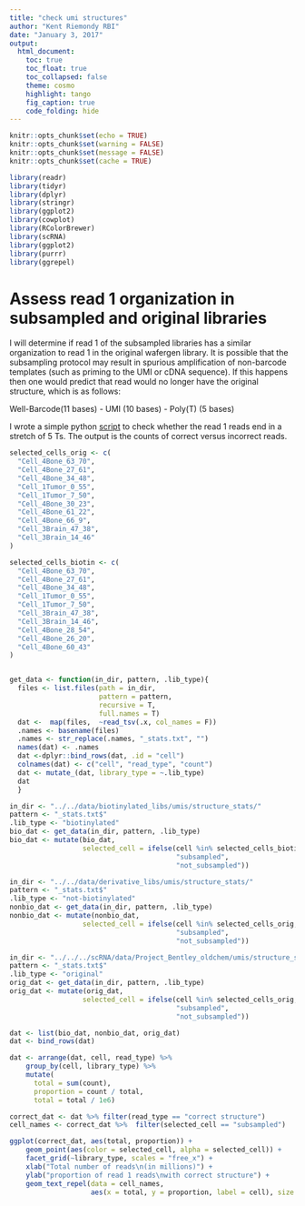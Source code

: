 ```yaml
---
title: "check umi structures"
author: "Kent Riemondy RBI"
date: "January 3, 2017"
output:
  html_document:
    toc: true
    toc_float: true
    toc_collapsed: false
    theme: cosmo
    highlight: tango
    fig_caption: true
    code_folding: hide
---
```



```r
knitr::opts_chunk$set(echo = TRUE)
knitr::opts_chunk$set(warning = FALSE)
knitr::opts_chunk$set(message = FALSE)
knitr::opts_chunk$set(cache = TRUE)

```

```r
library(readr)
library(tidyr)
library(dplyr)
library(stringr)
library(ggplot2)
library(cowplot)
library(RColorBrewer)
library(scRNA)
library(ggplot2)
library(purrr)
library(ggrepel)
```

# Assess read 1 organization in subsampled and original libraries
  I will determine if read 1 of the subsampled libraries has a similar organization to read 1 in the original wafergen library. It is possible that the subsampling protocol may result in spurious amplification of non-barcode templates (such as priming to the UMI or cDNA sequence). If this happens then one would predict that read would no longer have the original structure, which is as follows:  
  
  Well-Barcode(11 bases) - UMI (10 bases) - Poly(T) (5 bases)  
  
  I wrote a simple python [script](check_umi_structure.py) to check whether the read 1 reads end in a stretch of 5 Ts. The output is the counts of correct versus incorrect reads.  
```r

selected_cells_orig <- c(
  "Cell_4Bone_63_70",
  "Cell_4Bone_27_61",
  "Cell_4Bone_34_48",
  "Cell_1Tumor_0_55",
  "Cell_1Tumor_7_50",
  "Cell_4Bone_30_23",
  "Cell_4Bone_61_22",
  "Cell_4Bone_66_9",
  "Cell_3Brain_47_38",
  "Cell_3Brain_14_46"
)

selected_cells_biotin <- c(
  "Cell_4Bone_63_70",
  "Cell_4Bone_27_61",
  "Cell_4Bone_34_48",
  "Cell_1Tumor_0_55",
  "Cell_1Tumor_7_50",
  "Cell_3Brain_47_38",
  "Cell_3Brain_14_46",
  "Cell_4Bone_28_54",
  "Cell_4Bone_26_20",
  "Cell_4Bone_60_43"
)


get_data <- function(in_dir, pattern, .lib_type){
  files <- list.files(path = in_dir,
                      pattern = pattern,
                      recursive = T,
                      full.names = T)
  dat <-  map(files,  ~read_tsv(.x, col_names = F))  
  .names <- basename(files)
  .names <- str_replace(.names, "_stats.txt", "")
  names(dat) <- .names
  dat <-dplyr::bind_rows(dat, .id = "cell")
  colnames(dat) <- c("cell", "read_type", "count")
  dat <- mutate_(dat, library_type = ~.lib_type)
  dat
  }

in_dir <- "../../data/biotinylated_libs/umis/structure_stats/"
pattern <- "_stats.txt$"
.lib_type <- "biotinylated"
bio_dat <- get_data(in_dir, pattern, .lib_type)
bio_dat <- mutate(bio_dat, 
                  selected_cell = ifelse(cell %in% selected_cells_biotin,
                                         "subsampled",
                                         "not_subsampled"))

in_dir <- "../../data/derivative_libs/umis/structure_stats/"
pattern <- "_stats.txt$"
.lib_type <- "not-biotinylated"
nonbio_dat <- get_data(in_dir, pattern, .lib_type)
nonbio_dat <- mutate(nonbio_dat, 
                  selected_cell = ifelse(cell %in% selected_cells_orig,
                                         "subsampled",
                                         "not_subsampled"))

in_dir <- "../../../scRNA/data/Project_Bentley_oldchem/umis/structure_stats/"
pattern <- "_stats.txt$"
.lib_type <- "original"
orig_dat <- get_data(in_dir, pattern, .lib_type)
orig_dat <- mutate(orig_dat, 
                  selected_cell = ifelse(cell %in% selected_cells_orig,
                                         "subsampled",
                                         "not_subsampled"))

dat <- list(bio_dat, nonbio_dat, orig_dat)
dat <- bind_rows(dat)
```

```r
dat <- arrange(dat, cell, read_type) %>% 
    group_by(cell, library_type) %>% 
    mutate(
      total = sum(count),
      proportion = count / total,
      total = total / 1e6)

correct_dat <- dat %>% filter(read_type == "correct structure")
cell_names <- correct_dat %>%  filter(selected_cell == "subsampled")
```

```r
ggplot(correct_dat, aes(total, proportion)) + 
    geom_point(aes(color = selected_cell, alpha = selected_cell)) +
    facet_grid(~library_type, scales = "free_x") + 
    xlab("Total number of reads\n(in millions)") +
    ylab("proportion of read 1 reads\nwith correct structure") +
    geom_text_repel(data = cell_names, 
                    aes(x = total, y = proportion, label = cell), size = 2, segment.size = .125)
```
